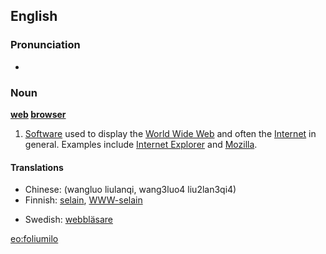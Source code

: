 {{wikipedia}}
==English==

===Pronunciation===
*{{SAMPA|/web br\`aUz3`/}}

===Noun===
'''[[web]] [[browser]]'''

# [[software|Software]] used to display the [[World Wide Web]] and often the [[Internet]] in general. Examples include [[w:Internet Explorer|Internet Explorer]] and [[w:Mozilla|Mozilla]].

====Translations====
{{top}}
*Chinese: (wangluo liulanqi, wang3luo4 liu2lan3qi4)
*Finnish: [[selain]], [[WWW-selain]]
{{mid}}
*Swedish: [[webbläsare]]
{{bottom}}

[[eo:foliumilo]]